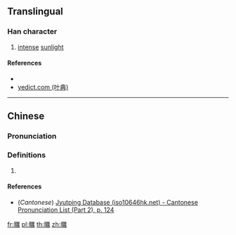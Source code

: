 ==Translingual==

===Han character===
{{Han char|rn=72|rad=日|as=15|sn=19|four=61027|canj=AMTB|ids=⿰日厲}}

# [[intense]] [[sunlight]]

====References====
* {{Han ref|kx=0501.200|dkj=14241|dj=0871.290|hdz=21540.110|uh=66DE|ud=26334|bh=F24B|bd=62027}}
* [http://yedict.com/htm/66/66DE.htm yedict.com (叶典)]

----

==Chinese==
{{zh-forms}}

===Pronunciation===
{{zh-pron
|m=lì
|c=lai6
|mc=
|oc=
|ma=
|cat=n
}}

===Definitions===
{{zh-hanzi}}

# {{rfdef|lang=zh}}

====References====
* (''Cantonese'') [http://www.iso10646hk.net/jp/document/download.jsp Jyutping Database (iso10646hk.net) - Cantonese Pronunciation List (Part 2), p. 124]

[[fr:曞]]
[[pl:曞]]
[[th:曞]]
[[zh:曞]]